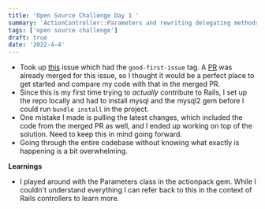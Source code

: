 ```yaml
---
title: 'Open Source Challenge Day 1 '
summary: 'ActionController::Parameters and rewriting delegating methods'
tags: ['open source challenge']
draft: true
date: '2022-4-4'
---
```


- Took up [this](https://github.com/rails/rails/issues/44813) issue which had the `good-first-issue` tag. A [PR](https://github.com/rails/rails/pull/44816) was already merged for this issue, so I thought it would be a perfect place to get started and compare my code with that in the merged PR.
- Since this is my first time trying to _actually_ contribute to Rails, I set up the repo locally and had to install mysql and the mysql2 gem before I could run `bundle install` in the project.
- One mistake I made is pulling the latest changes, which included the code from the merged PR as well, and I ended up working on top of the solution. Need to keep this in mind going forward.
- Going through the entire codebase without knowing what exactly is happening is a bit overwhelming.

**Learnings**

- I played around with the Parameters class in the actionpack gem. While I couldn't understand everything I can refer back to this in the context of Rails controllers to learn more.
